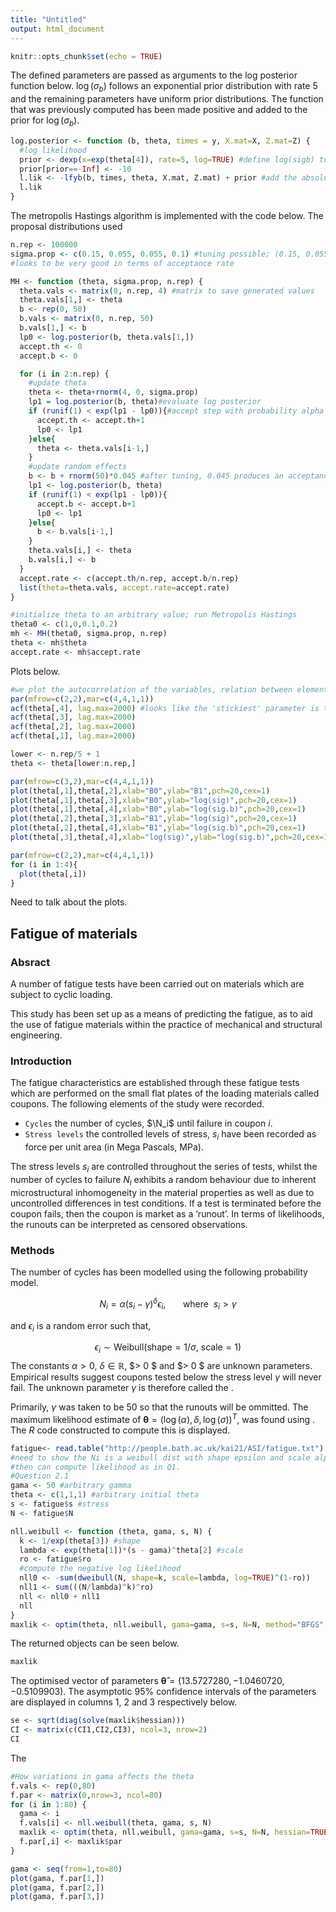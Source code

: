 ---
title: "Untitled"
output: html_document
---

```{r setup, include=FALSE}
knitr::opts_chunk$set(echo = TRUE)
```

The defined parameters are passed as arguments to the log posterior function below. $\log(\sigma_b)$ follows an exponential prior distribution with rate $5$ and the remaining parameters have uniform prior distributions. The function \texttt{lfyb} that was previously computed has been made positive and added to the prior for $\log(\sigma_b)$.

```{r}
log.posterior <- function (b, theta, times = y, X.mat=X, Z.mat=Z) {
  #log likelihood
  prior <- dexp(x=exp(theta[4]), rate=5, log=TRUE) #define log(sigb) to follow a exponentional prior distn with rate 5
  prior[prior==-Inf] <- -10
  l.lik <- -lfyb(b, times, theta, X.mat, Z.mat) + prior #add the absolute values of the log likelihood together
  l.lik
}
```

The metropolis Hastings algorithm is implemented with the code below. The proposal distributions used

```{r}
n.rep <- 100000
sigma.prop <- c(0.15, 0.055, 0.055, 0.1) #tuning possible; (0.15, 0.055, 0.055, 0.1) 
#looks to be very good in terms of acceptance rate

MH <- function (theta, sigma.prop, n.rep) {
  theta.vals <- matrix(0, n.rep, 4) #matrix to save generated values
  theta.vals[1,] <- theta
  b <- rep(0, 50)
  b.vals <- matrix(0, n.rep, 50)
  b.vals[1,] <- b
  lp0 <- log.posterior(b, theta.vals[1,])
  accept.th <- 0
  accept.b <- 0

  for (i in 2:n.rep) {
    #update theta
    theta <- theta+rnorm(4, 0, sigma.prop)
    lp1 = log.posterior(b, theta)#evaluate log posterior
    if (runif(1) < exp(lp1 - lp0)){#accept step with probability alpha
      accept.th <- accept.th+1
      lp0 <- lp1
    }else{
      theta <- theta.vals[i-1,]
    }
    #update random effects
    b <- b + rnorm(50)*0.045 #after tuning, 0.045 produces an acceptance rate around 0.23
    lp1 <- log.posterior(b, theta)
    if (runif(1) < exp(lp1 - lp0)){
      accept.b <- accept.b+1
      lp0 <- lp1
    }else{
      b <- b.vals[i-1,]
    }
    theta.vals[i,] <- theta
    b.vals[i,] <- b
  }
  accept.rate <- c(accept.th/n.rep, accept.b/n.rep)
  list(theta=theta.vals, accept.rate=accept.rate)
}
```

```{r}
#initialize theta to an arbitrary value; run Metropolis Hastings
theta0 <- c(1,0,0.1,0.2)
mh <- MH(theta0, sigma.prop, n.rep)
theta <- mh$theta
accept.rate <- mh$accept.rate
```
Plots below.
```{r, echo=FALSE, include=FALSE, fig.height=2.5}
#we plot the autocorrelation of the variables, relation between elements of theta and the evolution of each element of theta
par(mfrow=c(2,2),mar=c(4,4,1,1))
acf(theta[,4], lag.max=2000) #looks like the 'stickiest' parameter is theta[4], acf = 0 after about 2000 iterations
acf(theta[,3], lag.max=2000)
acf(theta[,2], lag.max=2000)
acf(theta[,1], lag.max=2000)

lower <- n.rep/5 + 1
theta <- theta[lower:n.rep,]

par(mfrow=c(3,2),mar=c(4,4,1,1))
plot(theta[,1],theta[,2],xlab="B0",ylab="B1",pch=20,cex=1)
plot(theta[,1],theta[,3],xlab="B0",ylab="log(sig)",pch=20,cex=1)
plot(theta[,1],theta[,4],xlab="B0",ylab="log(sig.b)",pch=20,cex=1)
plot(theta[,2],theta[,3],xlab="B1",ylab="log(sig)",pch=20,cex=1)
plot(theta[,2],theta[,4],xlab="B1",ylab="log(sig.b)",pch=20,cex=1)
plot(theta[,3],theta[,4],xlab="log(sig)",ylab="log(sig.b)",pch=20,cex=1)

par(mfrow=c(2,2),mar=c(4,4,1,1))
for (i in 1:4){
  plot(theta[,i])
}
```
Need to talk about the plots. 

## Fatigue of materials

### Absract

A number of fatigue tests have been carried out on materials which are subject to cyclic loading. 

This study has been set up as a means of predicting the fatigue, as to aid the use of fatigue materials within the practice of mechanical and structural engineering. 

### Introduction

The fatigue characteristics are established through these fatigue tests which are performed on the small flat plates of the loading materials called coupons. The following elements of the study were recorded.

*   $\texttt{Cycles}$ the number of cycles, $\N_i$ until failure in coupon $i$.    
*   $\texttt{Stress levels}$ the controlled levels of stress, $s_i$ have been recorded as force per unit area (in Mega Pascals, MPa).    

The stress levels $s_i$ are controlled throughout the series of tests, whilst the number of cycles to failure $N_i$ exhibits a random behaviour due to inherent microstructural inhomogeneity in the material properties as well as due to uncontrolled differences in test conditions. If a test is terminated before the coupon fails, then the coupon is market as a 'runout'. In terms of likelihoods, the runouts can be interpreted as censored observations.

### Methods

The number of cycles has been modelled using the following probability model.

$$ N_i = \alpha (s_i - \gamma)^{\delta} \epsilon_i, \ \ \ \ \ \ \ \textrm{where} \ \ s_i > \gamma $$

and $\epsilon_i$ is a random error such that,

$$ \epsilon_i \sim \textrm{Weibull}(\textrm{shape}= 1/ \sigma, \ \textrm{scale}=1) $$
The constants $\alpha > 0$, $\delta \in \mathbb{R}$, $\delta > 0 $ and $\sigma > 0 $ are unknown parameters. Empirical results suggest coupons tested below the stress level $\gamma$ will never fail. The unknown parameter $\gamma$ is therefore called the \textbf{fatigue limit}.

Primarily, $\gamma$ was taken to be $50$ so that the runouts will be ommitted. The maximum likelihood estimate of $\boldsymbol{\theta}= (\log(\alpha), \delta, \log(\sigma))^T$, was found using \texttt{optim}. The $R$ code constructed to compute this is displayed.

```{r}
fatigue<- read.table("http://people.bath.ac.uk/kai21/ASI/fatigue.txt")
#need to show the Ni is a weibull dist with shape epsilon and scale alpha(s-gama)^delta,
#then can compute likelihood as in Q1.
#Question 2.1
gama <- 50 #arbitrary gamma
theta <- c(1,1,1) #arbitrary initial theta
s <- fatigue$s #stress
N <- fatigue$N

nll.weibull <- function (theta, gama, s, N) {
  k <- 1/exp(theta[3]) #shape
  lambda <- exp(theta[1])*(s - gama)^theta[2] #scale
  ro <- fatigue$ro
  #compute the negative log likelihood
  nll0 <- -sum(dweibull(N, shape=k, scale=lambda, log=TRUE)^(1-ro))
  nll1 <- sum(((N/lambda)^k)^ro)
  nll <- nll0 + nll1
  nll
}
maxlik <- optim(theta, nll.weibull, gama=gama, s=s, N=N, method="BFGS", hessian=TRUE)
```

The returned objects can be seen below.

```{r, echo=FALSE, message=FALSE}
maxlik
```

The optimised vector of parameters $\boldsymbol{\hat{\theta}}= (13.5727280, -1.0460720, -0.5109903)$. The asymptotic $95\%$ confidence intervals of the parameters are displayed in columns $1$, $2$ and $3$ respectively below.

```{r,echo=FALSE, message=FALSE}
se <- sqrt(diag(solve(maxlik$hessian)))
CI <- matrix(c(CI1,CI2,CI3), ncol=3, nrow=2)
CI
```

The

```{r}
#How variations in gama affects the theta
f.vals <- rep(0,80)
f.par <- matrix(0,nrow=3, ncol=80)
for (i in 1:80) {
  gama <- i
  f.vals[i] <- nll.weibull(theta, gama, s, N)
  maxlik <- optim(theta, nll.weibull, gama=gama, s=s, N=N, hessian=TRUE)
  f.par[,i] <- maxlik$par
}

gama <- seq(from=1,to=80)
plot(gama, f.par[1,])
plot(gama, f.par[2,])
plot(gama, f.par[3,])
```

